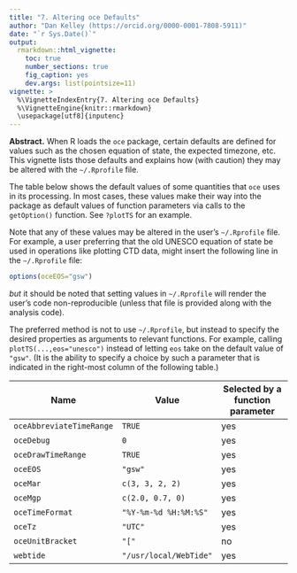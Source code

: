 ```yaml
---
title: "7. Altering oce Defaults"
author: "Dan Kelley (https://orcid.org/0000-0001-7808-5911)"
date: "`r Sys.Date()`"
output:
  rmarkdown::html_vignette:
    toc: true
    number_sections: true
    fig_caption: yes
    dev.args: list(pointsize=11)
vignette: >
  %\VignetteIndexEntry{7. Altering oce Defaults}
  %\VignetteEngine{knitr::rmarkdown}
  \usepackage[utf8]{inputenc}
---
```


**Abstract.** When R loads the `oce` package, certain defaults are defined for
values such as the chosen equation of state, the expected timezone, etc.  This
vignette lists those defaults and explains how (with caution) they may be
altered with the `~/.Rprofile` file.

The table below shows the default values of some quantities that `oce` uses in
its processing.  In most cases, these values make their way into the package as
default values of function parameters via calls to the `getOption()` function.  See
`?plotTS` for an example.

Note that any of these values may be altered in the user's `~/.Rprofile` file.
For example, a user preferring that the old UNESCO equation of state be used in
operations like plotting CTD data, might insert the following line in the
`~/.Rprofile` file:
```r
options(oceEOS="gsw")
```
*but* it should be noted that setting values in `~/.Rprofile` will render the
user's code non-reproducible (unless that file is provided along with the
analysis code).

The preferred method is not to use `~/.Rprofile`, but instead to specify the
desired properties as arguments to relevant functions.  For example, calling
`plotTS(...,eos="unesco")` instead of letting `eos` take on the default value of
`"gsw"`.  (It is the ability to specify a choice by such a parameter that is
indicated in the right-most column of the following table.)

| Name                     | Value                  | Selected by a function parameter |
| ------------------------ | ---------------------- | -------------------------------- |
| `oceAbbreviateTimeRange` | `TRUE`                 | yes                              |
| `oceDebug`               | `0`                    | yes                              |
| `oceDrawTimeRange`       | `TRUE`                 | yes                              |
| `oceEOS`                 | `"gsw"`                | yes                              |
| `oceMar`                 | `c(3, 3, 2, 2)`        | yes                              |
| `oceMgp`                 | `c(2.0, 0.7, 0)`       | yes                              |
| `oceTimeFormat`          | `"%Y-%m-%d %H:%M:%S"`  | yes                              |
| `oceTz`                  | `"UTC"`                | yes                              |
| `oceUnitBracket`         | `"["`                  | no                               |
| `webtide`                | `"/usr/local/WebTide"` | yes                              |

